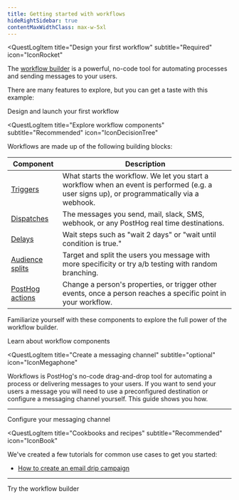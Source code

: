 ```yaml
---
title: Getting started with workflows
hideRightSidebar: true
contentMaxWidthClass: max-w-5xl
---
```



<QuestLog firstSpeechBubble="Let's get started!" lastSpeechBubble="Time to launch your first workflow!">

<QuestLogItem 
  title="Design your first workflow"
  subtitle="Required"
  icon="IconRocket"
>

The [workflow builder](/docs/messaging/workflow-builder) is a powerful, no-code tool for automating processes and sending messages to your users. 

<ProductScreenshot
    imageLight="https://res.cloudinary.com/dmukukwp6/image/upload/w_1600,c_limit,q_auto,f_auto/messaging_flow_light_06d64b58a8.png"
    imageDark="https://res.cloudinary.com/dmukukwp6/image/upload/w_1600,c_limit,q_auto,f_auto/messaging_flow_dark_6afdc7aab4.png"
    alt="How to create a workflow in PostHog" 
    classes="rounded"
/>

There are many features to explore, but you can get a taste with this example:

<CallToAction type="primary" to="/docs/messaging/launch-workflow">
  Design and launch your first workflow
</CallToAction>

</QuestLogItem>

<QuestLogItem 
  title="Explore workflow components"
  subtitle="Recommended"
  icon="IconDecisionTree"
>

Workflows are made up of the following building blocks:

| Component | Description |
|-----------|-------------|
| [Triggers](/docs/messaging/workflow-builder#triggers) | What starts the workflow. We let you start a workflow when an event is performed (e.g. a user signs up), or programmatically via a webhook. |
| [Dispatches](/docs/messaging/workflow-builder#dispatches) | The messages you send, mail, slack, SMS, webhook, or any PostHog real time destinations. |
| [Delays](/docs/messaging/workflow-builder#delays) | Wait steps such as "wait 2 days" or "wait until condition is true." |
| [Audience splits](/docs/messaging/workflow-builder#audience-splits) | Target and split the users you message with more specificity or try a/b testing with random branching. |
| [PostHog actions](/docs/messaging/workflow-builder#posthog-actions) | Change a person's properties, or trigger other events, once a person reaches a specific point in your workflow. |

Familiarize yourself with these components to explore the full power of the workflow builder.

<CallToAction type="primary" to="/docs/messaging/workflow-builder">
  Learn about workflow components
</CallToAction>

</QuestLogItem>

<QuestLogItem 
    title="Create a messaging channel"
    subtitle="optional"
    icon="IconMegaphone"
>

Workflows is PostHog's no-code drag-and-drop tool for automating a process or delivering messages to your users.
If you want to send your users a message you will need to use a preconfigured destination or configure a messaging channel yourself. This guide shows you how.

<ProductScreenshot
    imageLight="https://res.cloudinary.com/dmukukwp6/image/upload/w_1600,c_limit,q_auto,f_auto/create_channel_light_47b7abdc40.png"
    imageDark="https://res.cloudinary.com/dmukukwp6/image/upload/w_1600,c_limit,q_auto,f_auto/create_channel_dark_4f9adf9710.png"
    alt="How to create a messaging channel in PostHog" 
    classes="rounded"
/>

<ChannelPlatforms />

---

<CallToAction type="primary" to="/docs/messaging/configure-channels">
  Configure your messaging channel
</CallToAction>

</QuestLogItem>

<QuestLogItem 
  title="Cookbooks and recipes"
  subtitle="Recommended"
  icon="IconBook"
>

We've created a few tutorials for common use cases to get you started:

- [How to create an email drip campaign](/docs/messaging/email-drip-campaign)

---

<CallToAction type="primary" to="https://app.posthog.com/messaging/campaigns/new/overview">
  Try the workflow builder
</CallToAction>

</QuestLogItem>

</QuestLog>
